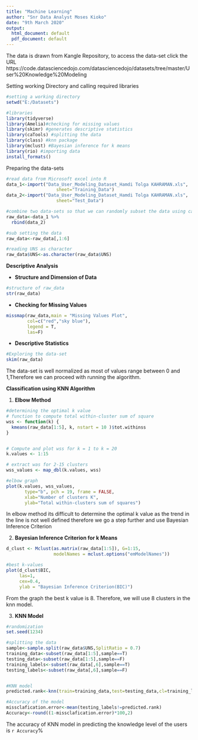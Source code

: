---
title: "Machine Learning"
author: "Snr Data Analyst Moses Kioko"
date: "9th March 2020"
output:
  html_document: default
  pdf_document: default
---

The data is drawn from Kangle Repository, to access the data-set click the URL https://code.datasciencedojo.com/datasciencedojo/datasets/tree/master/User%20Knowledge%20Modeling 

Setting working Directory and calling required libraries 
```{r message=FALSE, warning=FALSE}
#setting a working directory
setwd("E:/Datasets")

#libraries 
library(tidyverse) 
library(Amelia)#checking for missing values 
library(skimr) #generates descriptive statistics 
library(caTools) #splitting the data
library(class) #knn package
library(mclust) #Bayesian inference for k means 
library(rio) #importing data
install_formats()
```

Preparing the data-sets 
```{r message=FALSE, warning=FALSE}
#read data from Microsoft excel into R 
data_1<-import("Data_User_Modeling_Dataset_Hamdi Tolga KAHRAMAN.xls",
                   sheet="Training_Data")
data_2<-import("Data_User_Modeling_Dataset_Hamdi Tolga KAHRAMAN.xls",
                   sheet="Test_Data")

#combine two data-sets so that we can randomly subset the data using caTools package
raw_data<-data_1 %>% 
  rbind(data_2)

#sub setting the data
raw_data<-raw_data[,1:6]

#reading UNS as character 
raw_data$UNS<-as.character(raw_data$UNS)
```

**Descriptive Analysis**

 - **Structure and Dimension of Data**
```{r}
#structure of raw_data
str(raw_data)
```
 
 - **Checking for Missing Values** 
```{r}
missmap(raw_data,main = "Missing Values Plot",
        col=c("red","sky blue"),
        legend = T,
        las=F)
```

 - **Descriptive Statistics** 
```{r}
#Exploring the data-set
skim(raw_data)
```

The data-set is well normalized as most of values range between 0 and 1,Therefore we can proceed with running the algorithm.


**Classification using KNN Algorithm**

1. **Elbow Method**

```{r}
#determining the optimal k value
# function to compute total within-cluster sum of square 
wss <- function(k) {
  kmeans(raw_data[1:5], k, nstart = 10 )$tot.withinss
}


# Compute and plot wss for k = 1 to k = 20
k.values <- 1:15

# extract was for 2-15 clusters
wss_values <- map_dbl(k.values, wss)

#elbow graph 
plot(k.values, wss_values,
       type="b", pch = 19, frame = FALSE, 
       xlab="Number of clusters K",
       ylab="Total within-clusters sum of squares")
```

In elbow method its difficult to determine the optimal k value as the trend in the line is not well defined therefore we go a step further and use Bayesian Inference Criterion 

2. **Bayesian Inference Criterion for k Means**
```{r}
d_clust <- Mclust(as.matrix(raw_data[1:5]), G=1:15, 
                  modelNames = mclust.options("emModelNames"))

#best k-values
plot(d_clust$BIC,
     las=1,
     cex=0.4,
     ylab = "Bayesian Inference Criterion(BIC)")
```

From the graph the best k value is 8. Therefore, we will use 8 clusters in the knn model.

3. **KNN Model**
```{r}
#randomization
set.seed(1234)

#splitting the data
sample<-sample.split(raw_data$UNS,SplitRatio = 0.7)
training_data<-subset(raw_data[1:5],sample==T)
testing_data<-subset(raw_data[1:5],sample==F)
training_labels<-subset(raw_data[,6],sample==T)
testing_labels<-subset(raw_data[,6],sample==F)


#KNN model
predicted.rank<-knn(train=training_data,test=testing_data,cl=training_labels,k=8)

#Accuracy of the model 
missclafication.error<-mean(testing_labels!=predicted.rank)
Accuracy<-round((1-missclafication.error)*100,2)
```
The accuracy of KNN model in predicting the knowledge level of the users is `r Accuracy`%






